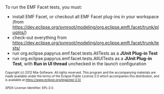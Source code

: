 To run the EMF Facet tests, you must:
* install EMF Facet, or checkout all EMF Facet plug-ins in your workspace (from https://dev.eclipse.org/svnroot/modeling/org.eclipse.emft.facet/trunk/plugins/)
* check-out everything from https://dev.eclipse.org/svnroot/modeling/org.eclipse.emft.facet/trunk/tests/
* run org.eclipse.papyrus.emf.facet.tests.AllTests as a '''JUnit Plug-in Test'''
* run org.eclipse.papyrus.emf.facet.tests.AllUITests as a '''JUnit Plug-in Test''', with '''Run in UI thread''' unchecked in the launch configuration

<font size="-2">
Copyright (c) 2012 Mia-Software.
All rights reserved. This program and the accompanying materials
are made available under the terms of the Eclipse Public License 2.0
which accompanies this distribution, and is available at
https://www.eclipse.org/legal/epl-2.0/

SPDX-License-Identifier: EPL-2.0.
</font>
